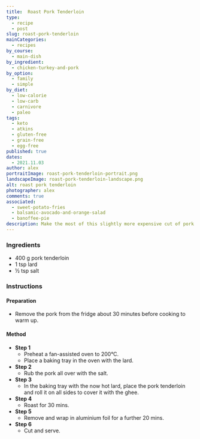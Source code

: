 ```yaml
---
title:  Roast Pork Tenderloin
type:
  - recipe
  - post
slug: roast-pork-tenderloin
mainCategories: 
  - recipes
by_course:
  - main-dish
by_ingredient:
  - chicken-turkey-and-pork
by_option:
  - family
  - simple
by_diet:
  - low-calorie
  - low-carb
  - carnivore
  - paleo
tags:
  - keto
  - atkins
  - gluten-free
  - grain-free
  - egg-free
published: true
dates: 
  - 2021.11.03
author: alex
portraitImage: roast-pork-tenderloin-portrait.png
landscapeImage: roast-pork-tenderloin-landscape.png
alt: roast pork tenderloin
photographer: alex
comments: true
associated: 
  - sweet-potato-fries
  - balsamic-avocado-and-orange-salad
  - banoffee-pie
description: Make the most of this slightly more expensive cut of pork. This back-to-basics recipe gives a succulent medium roasted pork tenderloin for taste without fuss.
---
```


<Ingredients>

### Ingredients
    
  - 400 g pork tenderloin
  - 1 tsp lard
  - ½ tsp salt

</Ingredients>

<Instructions>

### Instructions

#### Preparation

  - Remove the pork from the fridge about 30 minutes before cooking to warm up.

#### Method

  - **Step 1**
    - Preheat a fan-assisted oven to 200°C.
    - Place a baking tray in the oven with the lard.
  - **Step 2**
    - Rub the pork all over with the salt.
  - **Step 3**
    - In the baking tray with the now hot lard, place the pork tenderloin and roll it on all sides to cover it with the ghee.
  - **Step 4**
    - Roast for 30 mins.
  - **Step 5**
    - Remove and wrap in aluminium foil for a further 20 mins.
  - **Step 6**
    - Cut and serve.

</Instructions>